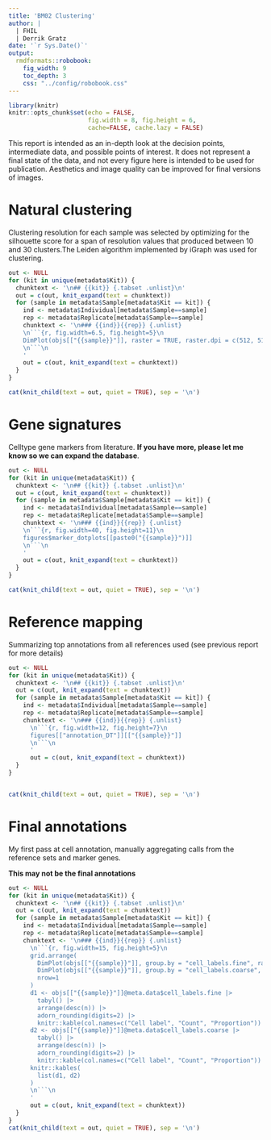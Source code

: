 ```yaml
---
title: 'BM02 Clustering'
author: |
  | FHIL
  | Derrik Gratz
date: '`r Sys.Date()`'
output: 
  rmdformats::robobook:
    fig_width: 9
    toc_depth: 3
    css: "../config/robobook.css"
---
```


```r
library(knitr)
knitr::opts_chunk$set(echo = FALSE,
                      fig.width = 8, fig.height = 6,
                      cache=FALSE, cache.lazy = FALSE) 
```

This report is intended as an in-depth look at the decision points, intermediate data, and possible points of interest. 
It does not represent a final state of the data, and not every figure here is intended to be used for publication. 
Aesthetics and image quality can be improved for final versions of images.

# Natural clustering {.tabset}

Clustering resolution for each sample was selected by optimizing for the silhouette score for a span of resolution values that
produced between 10 and 30 clusters.The Leiden algorithm implemented by iGraph was used for clustering.

```r
out <- NULL
for (kit in unique(metadata$Kit)) {
  chunktext <- '\n## {{kit}} {.tabset .unlist}\n'
  out = c(out, knit_expand(text = chunktext))
  for (sample in metadata$Sample[metadata$Kit == kit]) {
    ind <- metadata$Individual[metadata$Sample==sample]
    rep <- metadata$Replicate[metadata$Sample==sample]
    chunktext <- '\n### {{ind}}{{rep}} {.unlist}
    \n```{r, fig.width=6.5, fig.height=5}\n
    DimPlot(objs[["{{sample}}"]], raster = TRUE, raster.dpi = c(512, 512))
    \n```\n
    '
    out = c(out, knit_expand(text = chunktext))
  }
}

cat(knit_child(text = out, quiet = TRUE), sep = '\n')
```

# Gene signatures {.tabset}

Celltype gene markers from literature. **If you have more, please let me know so we can expand the database**. 

```r
out <- NULL
for (kit in unique(metadata$Kit)) {
  chunktext <- '\n## {{kit}} {.tabset .unlist}\n'
  out = c(out, knit_expand(text = chunktext))
  for (sample in metadata$Sample[metadata$Kit == kit]) {
    ind <- metadata$Individual[metadata$Sample==sample]
    rep <- metadata$Replicate[metadata$Sample==sample]
    chunktext <- '\n### {{ind}}{{rep}} {.unlist}
    \n```{r, fig.width=40, fig.height=11}\n
    figures$marker_dotplots[[paste0("{{sample}}")]]
    \n```\n
    '
    out = c(out, knit_expand(text = chunktext))
  }
}

cat(knit_child(text = out, quiet = TRUE), sep = '\n')
```

# Reference mapping {.tabset}

Summarizing top annotations from all references used (see previous report for more details)

```r
out <- NULL
for (kit in unique(metadata$Kit)) {
  chunktext <- '\n## {{kit}} {.tabset .unlist}\n'
  out = c(out, knit_expand(text = chunktext))
  for (sample in metadata$Sample[metadata$Kit == kit]) {
    ind <- metadata$Individual[metadata$Sample==sample]
    rep <- metadata$Replicate[metadata$Sample==sample]
    chunktext <- '\n### {{ind}}{{rep}} {.unlist}
      \n```{r, fig.width=12, fig.height=7}\n
      figures[["annotation_DT"]][["{{sample}}"]]
      \n```\n
      '
      out = c(out, knit_expand(text = chunktext))
  }
}


cat(knit_child(text = out, quiet = TRUE), sep = '\n')
```

# Final annotations {.tabset}

My first pass at cell annotation, manually aggregating calls from the reference sets and marker genes.

**This may not be the final annotations**

```r
out <- NULL
for (kit in unique(metadata$Kit)) {
  chunktext <- '\n## {{kit}} {.tabset .unlist}\n'
  out = c(out, knit_expand(text = chunktext))
  for (sample in metadata$Sample[metadata$Kit == kit]) {
    ind <- metadata$Individual[metadata$Sample==sample]
    rep <- metadata$Replicate[metadata$Sample==sample]
    chunktext <- '\n### {{ind}}{{rep}} {.unlist}
      \n```{r, fig.width=15, fig.height=5}\n
      grid.arrange(
        DimPlot(objs[["{{sample}}"]], group.by = "cell_labels.fine", raster = TRUE, raster.dpi = c(512, 512), label=TRUE),
        DimPlot(objs[["{{sample}}"]], group.by = "cell_labels.coarse", raster = TRUE, raster.dpi = c(512, 512), label=TRUE),
        nrow=1
      )
      d1 <- objs[["{{sample}}"]]@meta.data$cell_labels.fine |> 
        tabyl() |> 
        arrange(desc(n)) |>
        adorn_rounding(digits=2) |>
        knitr::kable(col.names=c("Cell label", "Count", "Proportion"))
      d2 <- objs[["{{sample}}"]]@meta.data$cell_labels.coarse |> 
        tabyl() |> 
        arrange(desc(n)) |>
        adorn_rounding(digits=2) |>
        knitr::kable(col.names=c("Cell label", "Count", "Proportion"))
      knitr::kables(
        list(d1, d2)
      )
      \n```\n
      '
      out = c(out, knit_expand(text = chunktext))
  }
}
cat(knit_child(text = out, quiet = TRUE), sep = '\n')
```
